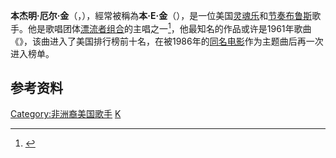 {{NoteTA
|1=zh-tw:班·伊·金;zh-cn:本·E·金;
|2=zh-tw:班傑明;zh-cn:本杰明;
}}
{{expand|time=2015-05-04T11:54:39+00:00}}
{{refimprove|time=2015-05-04T11:54:39+00:00}}
{{Infobox musical artist <!-- See Wikipedia:WikiProject Musicians -->
| name            = 本·E·金<br>{{lang|en|Ben E. King}}
| image           = Ben E. King2.jpg
| caption         = 摄于2007年
| background      = solo_singer
| birth_name      = {{lang|en|Benjamin Earl Nelson}}
| alias           = {{lang|en|Ben E. King}}
| birth_date      = {{birth date|1938|09|28}}
| birth_place     = 美国[[北卡罗来纳州|北卡罗来纳州]]{{le|亨德森 (北卡罗来纳)|Henderson, North Carolina|亨德森}}
| death_date      = {{death date and age|2015|04|30|1938|09|28}}
| death_place     = 美国[[新泽西州|新泽西州]][[哈肯萨克_(新泽西州)|哈肯萨克]]
| origin          = 纽约市[[哈莱姆区|哈莱姆区]]
| instrument      = 
| genre           = [[灵魂乐|灵魂乐]]、[[节奏布鲁斯|节奏布鲁斯]]、[[流行_(音樂類型)|流行]]、[[嘟·喔普|嘟·喔普]]
| occupation      = 
| years_active    = 1958年–2015年
| label           = 
| associated_acts = [[漂流者组合|漂流者组合]]<br />{{lang|en|The Five Crowns}}
| website         = {{URL|www.beneking.info}}
}}
'''本杰明·厄尔·金'''（{{lang-en|Benjamin Earl King}}，{{bd|1938年|9月28日|2015年|4月30日|catIdx=King, Ben E.}}），經常被稱為'''本·E·金'''（{{lang|en|Ben E. King}}），是一位美国[[灵魂乐|灵魂乐]]和[[节奏布鲁斯|节奏布鲁斯]]歌手。他是歌唱团体[[漂流者组合|漂流者组合]]的主唱之一<ref name="The Great Rock Discography">{{cite book| first= Martin C.| last= Strong| year= 1998| title= The Great Rock Discography| edition= 5th| publisher= Mojo Books| location= Edinburgh| pages= 531–532| isbn= 1-84195-017-3}}</ref>，他最知名的作品或许是1961年歌曲《{{lang|en|[[Stand_by_Me|Stand by Me]]}}》，该曲进入了美国排行榜前十名，在被1986年的[[伴我同行_(電影)|同名电影]]作为主题曲后再一次进入榜单。

== 参考资料 ==
{{Reflist}}
{{摇滚名人堂1988届入选者}}
{{Authority control}}
{{DEFAULTSORT:King, Ben E.}}
[[Category:非洲裔美国歌手|Category:非洲裔美国歌手]]
[[Category:摇滚名人堂入选者|K]]